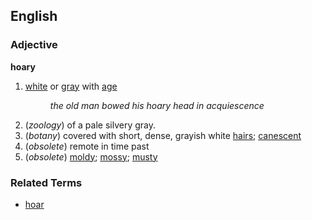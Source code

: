 == English ==
=== Adjective ===
'''hoary'''
# [[white]] or [[gray]] with [[age]]
#: ''the old man bowed his hoary head in acquiescence''
# (''zoology'') of a pale silvery gray.
# (''botany'') covered with short, dense, grayish white [[hairs]]; [[canescent]]
# (''obsolete'') remote in time past
# (''obsolete'') [[moldy]]; [[mossy]]; [[musty]]

=== Related Terms ===
*[[hoar]]